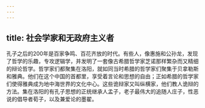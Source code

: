 ```yaml
---
---
---
```

title: 社会学家和无政府主义者
---




孔子之后的200年是百家争鸣、百花齐放的时代。有些人，像惠施和公孙龙，发现了哲学的乐趣，专攻逻辑学，并发明了一套像古希腊哲学家芝诺那样繁杂而又精细的辩论哲学。哲学家们都聚集在洛阳，就如同当时希腊的哲学家们聚集于贝拿勒斯和雅典。他们在这个中国的首都里，享受着言论和思想的自由；正如希腊的哲学家们使得雅典成为地中海世界的文化中心。这些诡辩家又叫纵横家，他们教人诡辩的方法。集在洛阳的有孔子思想的正统继承人孟子，老子最伟大的追随人庄子，性恶说的倡导者荀子，以及兼爱论的墨翟。